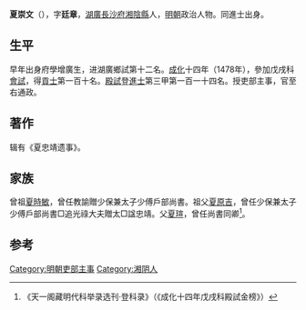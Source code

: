 {{明清人物信息框
| 姓名 = 夏崇文
| 原名 =
| 圖片名稱 = 
| 圖片大小 = 220px
| 圖片說明 = 
| 最高職務 = 
| 國家 = 大明
| 爵位 =
| 籍貫 = [[湖廣|湖廣]][[長沙府|長沙府]][[湘陰縣|湘陰縣]]官籍
| 族裔 = 
| 字號 = 字廷章
| 室名 = 
| 諡號 = 
| 出生日期 = 景泰七年（1456年）
| 出生地點 = 
| 逝世日期 = 正德二年（1507年）
| 逝世地點 = 
| 墓葬 =
| 配偶 =
| 親屬 = 
| 出身 = 
*成化十四年戊戌科同進士出身
| 經歷 = 
| 著作 =
}}

'''夏崇文'''（{{bd|1456年||1507年||Xia夏}}），字'''廷章'''，[[湖廣|湖廣]][[長沙府|長沙府]][[湘陰縣|湘陰縣]]人，[[明朝|明朝]]政治人物。同進士出身。

==生平==
早年出身府學增廣生，进湖廣鄉試第十二名。[[成化|成化]]十四年（1478年），參加戊戌科[[會試|會試]]，得[[貢士|貢士]]第一百十名。[[殿試|殿試]]登[[進士|進士]]第三甲第一百一十四名。授吏部主事，官至右通政。

==著作==
辑有《夏忠靖遗事》。

==家族==
曾祖[[夏時敏|夏時敏]]，曾任教諭贈少保兼太子少傅戶部尚書。祖父[[夏原吉|夏原吉]]，曾任少保兼太子少傅戶部尚書□追光祿大夫贈太□諡忠靖。父[[夏瑄|夏瑄]]，曾任尚書同卿<ref>《天一阁藏明代科举录选刊·登科录》（《成化十四年戊戌科殿試金榜》）</ref>。

==参考==
{{reflist}}

{{成化十四年戊戌科殿試金榜}}
{{DEFAULTSORT:Xia夏}}

[[Category:明朝吏部主事|Category:明朝吏部主事]]
[[Category:湘阴人|Category:湘阴人]]